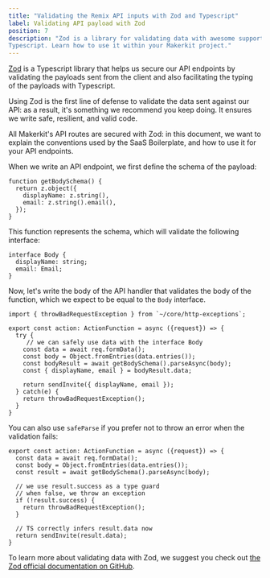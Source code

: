 ```yaml
---
title: "Validating the Remix API inputs with Zod and Typescript"
label: Validating API payload with Zod
position: 7
description: "Zod is a library for validating data with awesome support for
Typescript. Learn how to use it within your Makerkit project."
---
```


[Zod](https://github.com/colinhacks/zod) is a Typescript library that helps us
secure our API endpoints by validating the payloads sent
from the client and also facilitating the typing of the payloads with
Typescript.

Using Zod is the first line of defense to validate the data sent against our
API: as a result, it's something we recommend you keep doing. It ensures we
write safe, resilient, and valid code.

All Makerkit's API routes are secured with Zod: in this document, we want
to explain the conventions used by the SaaS Boilerplate, and how to use it
for your API endpoints.

When we write an API endpoint, we first define the schema of the payload:

```tsx
function getBodySchema() {
  return z.object({
    displayName: z.string(),
    email: z.string().email(),
  });
}
```

This function represents the schema, which will validate the following
interface:

```tsx
interface Body {
  displayName: string;
  email: Email;
}
```

Now, let's write the body of the API handler that validates the body of the
function, which we expect to be equal to the `Body` interface.

```tsx
import { throwBadRequestException } from `~/core/http-exceptions`;

export const action: ActionFunction = async ({request}) => {
  try {
     // we can safely use data with the interface Body
    const data = await req.formData();
    const body = Object.fromEntries(data.entries());
    const bodyResult = await getBodySchema().parseAsync(body);
    const { displayName, email } = bodyResult.data;

    return sendInvite({ displayName, email });
  } catch(e) {
    return throwBadRequestException();
  }
}
```

You can also use `safeParse` if you prefer not to throw an error when the
validation fails:

```tsx
export const action: ActionFunction = async ({request}) => {
  const data = await req.formData();
  const body = Object.fromEntries(data.entries());
  const result = await getBodySchema().parseAsync(body);

  // we use result.success as a type guard
  // when false, we throw an exception
  if (!result.success) {
    return throwBadRequestException();
  }

  // TS correctly infers result.data now
  return sendInvite(result.data);
}
```

To learn more about validating data with Zod, we suggest you
check out [the Zod official documentation on GitHub](https://github.com/colinhacks/zod).
